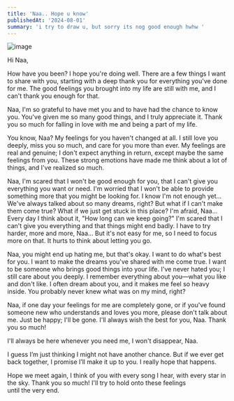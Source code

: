 ```yaml
---
title: 'Naa.. Hope u know'
publishedAt: '2024-08-01'
summary: 'i try to draw u, but sorry its nog good enough hwhw '
---
```

![image](https://i.ibb.co.com/1L11HTp/Naa-20240801010057.jpg)

Hi Naa,

How have you been? I hope you're doing well. There are a few things I want to share with you, starting with a deep thank you for everything you've done for me. The good feelings you brought into my life are still with me, and I can't thank you enough for that.

Naa, I'm so grateful to have met you and to have had the chance to know you. You've given me so many good things, and I truly appreciate it. Thank you so much for falling in love with me and being a part of my life.

You know, Naa? My feelings for you haven't changed at all. I still love you deeply, miss you so much, and care for you more than ever. My feelings are real and genuine; I don't expect anything in return, except maybe the same feelings from you. These strong emotions have made me think about a lot of things, and I've realized so much.

Naa, I'm scared that I won't be good enough for you, that I can't give you everything you want or need. I'm worried that I won't be able to provide something more that you might be looking for. I know I'm not enough yet... We've always talked about so many dreams, right? But what if I can't make them come true? What if we just get stuck in this place? I'm afraid, Naa... Every day I think about it, "How long can we keep going?" I'm scared that I can't give you everything and that things might end badly. I have to try harder, more and more, Naa... But it's not easy for me, so I need to focus more on that. It hurts to think about letting you go.

Naa, you might end up hating me, but that's okay. I want to do what's best for you. I want to make the dreams you've shared with me come true. I want to be someone who brings good things into your life. I've never hated you; I still care about you deeply. I remember everything about you—what you like and don't like. I often dream about you, and it makes me feel so heavy inside. You probably never knew what was on my mind, right?

Naa, if one day your feelings for me are completely gone, or if you've found someone new who understands and loves you more, please don't talk about me. Just be happy; I'll be gone. I'll always wish the best for you, Naa. Thank you so much!

I'll always be here whenever you need me, I won't disappear, Naa.

I guess I’m just thinking I might not have another chance. But if we ever get back together, I promise I’ll make it up to you. I really hope that happens.

Hope we meet again, I think of you with every song I hear, with every star in the sky. Thank you so much! I'll try to hold onto these feelings until the very end.